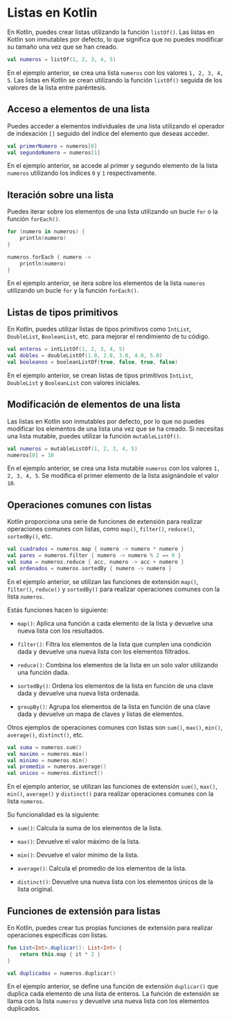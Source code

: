 
# Listas en Kotlin

En Kotlin, puedes crear listas utilizando la función `listOf()`. Las listas en Kotlin son inmutables por defecto, lo que significa que no puedes modificar su tamaño una vez que se han creado.

```kotlin
val numeros = listOf(1, 2, 3, 4, 5)
```

En el ejemplo anterior, se crea una lista `numeros` con los valores `1, 2, 3, 4, 5`. Las listas en Kotlin se crean utilizando la función `listOf()` seguida de los valores de la lista entre paréntesis.

## Acceso a elementos de una lista

Puedes acceder a elementos individuales de una lista utilizando el operador de indexación `[]` seguido del índice del elemento que deseas acceder.

```kotlin
val primerNumero = numeros[0]
val segundoNumero = numeros[1]
```

En el ejemplo anterior, se accede al primer y segundo elemento de la lista `numeros` utilizando los índices `0` y `1` respectivamente.

## Iteración sobre una lista

Puedes iterar sobre los elementos de una lista utilizando un bucle `for` o la función `forEach()`.

```kotlin
for (numero in numeros) {
    println(numero)
}

numeros.forEach { numero ->
    println(numero)
}
```

En el ejemplo anterior, se itera sobre los elementos de la lista `numeros` utilizando un bucle `for` y la función `forEach()`.

## Listas de tipos primitivos

En Kotlin, puedes utilizar listas de tipos primitivos como `IntList`, `DoubleList`, `BooleanList`, etc. para mejorar el rendimiento de tu código.

```kotlin
val enteros = intListOf(1, 2, 3, 4, 5)
val dobles = doubleListOf(1.0, 2.0, 3.0, 4.0, 5.0)
val booleanos = booleanListOf(true, false, true, false)
```

En el ejemplo anterior, se crean listas de tipos primitivos `IntList`, `DoubleList` y `BooleanList` con valores iniciales.

## Modificación de elementos de una lista

Las listas en Kotlin son inmutables por defecto, por lo que no puedes modificar los elementos de una lista una vez que se ha creado. Si necesitas una lista mutable, puedes utilizar la función `mutableListOf()`.

```kotlin
val numeros = mutableListOf(1, 2, 3, 4, 5)
numeros[0] = 10
```

En el ejemplo anterior, se crea una lista mutable `numeros` con los valores `1, 2, 3, 4, 5`. Se modifica el primer elemento de la lista asignándole el valor `10`.

## Operaciones comunes con listas

Kotlin proporciona una serie de funciones de extensión para realizar operaciones comunes con listas, como `map()`, `filter()`, `reduce()`, `sortedBy()`, etc.

```kotlin
val cuadrados = numeros.map { numero -> numero * numero }
val pares = numeros.filter { numero -> numero % 2 == 0 }
val suma = numeros.reduce { acc, numero -> acc + numero }
val ordenados = numeros.sortedBy { numero -> numero }
```

En el ejemplo anterior, se utilizan las funciones de extensión `map()`, `filter()`, `reduce()` y `sortedBy()` para realizar operaciones comunes con la lista `numeros`.

Estás funciones hacen lo siguiente:

- `map()`: Aplica una función a cada elemento de la lista y devuelve una nueva lista con los resultados.

- `filter()`: Filtra los elementos de la lista que cumplen una condición dada y devuelve una nueva lista con los elementos filtrados.

- `reduce()`: Combina los elementos de la lista en un solo valor utilizando una función dada.

- `sortedBy()`: Ordena los elementos de la lista en función de una clave dada y devuelve una nueva lista ordenada.

- `groupBy()`: Agrupa los elementos de la lista en función de una clave dada y devuelve un mapa de claves y listas de elementos.

Otros ejemplos de operaciones comunes con listas son `sum()`, `max()`, `min()`, `average()`, `distinct()`, etc.

```kotlin
val suma = numeros.sum()
val maximo = numeros.max()
val minimo = numeros.min()
val promedio = numeros.average()
val unicos = numeros.distinct()
```

En el ejemplo anterior, se utilizan las funciones de extensión `sum()`, `max()`, `min()`, `average()` y `distinct()` para realizar operaciones comunes con la lista `numeros`.

Su funcionalidad es la siguiente:

- `sum()`: Calcula la suma de los elementos de la lista.

- `max()`: Devuelve el valor máximo de la lista.

- `min()`: Devuelve el valor mínimo de la lista.

- `average()`: Calcula el promedio de los elementos de la lista.

- `distinct()`: Devuelve una nueva lista con los elementos únicos de la lista original.

## Funciones de extensión para listas

En Kotlin, puedes crear tus propias funciones de extensión para realizar operaciones específicas con listas.

```kotlin
fun List<Int>.duplicar(): List<Int> {
    return this.map { it * 2 }
}

val duplicados = numeros.duplicar()
```

En el ejemplo anterior, se define una función de extensión `duplicar()` que duplica cada elemento de una lista de enteros. La función de extensión se llama con la lista `numeros` y devuelve una nueva lista con los elementos duplicados.
